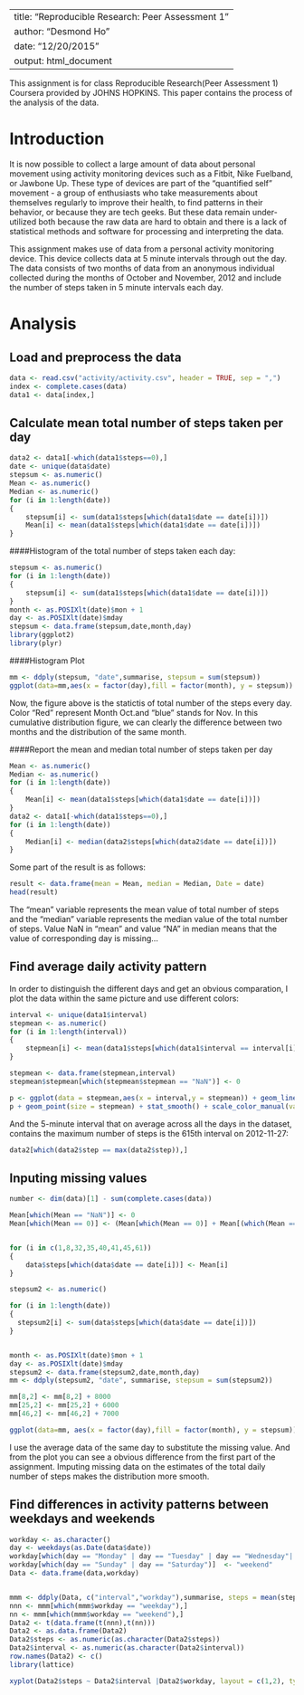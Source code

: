 
---
title: "Reproducible Research: Peer Assessment 1"
author: "Desmond Ho"
date: "12/20/2015"
output: html_document
---

This assignment is for class Reproducible Research(Peer Assessment 1) Coursera provided by JOHNS HOPKINS. This paper contains the process of the analysis of the data.

# Introduction

It is now possible to collect a large amount of data about personal movement using activity monitoring devices such as a Fitbit, Nike Fuelband, or Jawbone Up. These type of devices are part of the "quantified self" movement - a group of enthusiasts who take measurements about themselves regularly to improve their health, to find patterns in their behavior, or because they are tech geeks. But these data remain under-utilized both because the raw data are hard to obtain and there is a lack of statistical methods and software for processing and interpreting the data.

This assignment makes use of data from a personal activity monitoring device. This device collects data at 5 minute intervals through out the day. The data consists of two months of data from an anonymous individual collected during the months of October and November, 2012 and include the number of steps taken in 5 minute intervals each day.

# Analysis

## Load and preprocess the data

```r
data <- read.csv("activity/activity.csv", header = TRUE, sep = ",")
index <- complete.cases(data)
data1 <- data[index,]
```


## Calculate mean total number of steps taken per day

```r

data2 <- data1[-which(data1$steps==0),]
date <- unique(data$date)
stepsum <- as.numeric()
Mean <- as.numeric()
Median <- as.numeric()
for (i in 1:length(date))
{
    stepsum[i] <- sum(data1$steps[which(data1$date == date[i])])
    Mean[i] <- mean(data1$steps[which(data1$date == date[i])])
}
```

####Histogram of the total number of steps taken each day:

```r
stepsum <- as.numeric()
for (i in 1:length(date))
{
    stepsum[i] <- sum(data1$steps[which(data1$date == date[i])])
}
month <- as.POSIXlt(date)$mon + 1
day <- as.POSIXlt(date)$mday
stepsum <- data.frame(stepsum,date,month,day)
library(ggplot2)
library(plyr)

```

####Histogram Plot

```r
mm <- ddply(stepsum, "date",summarise, stepsum = sum(stepsum))
ggplot(data=mm,aes(x = factor(day),fill = factor(month), y = stepsum)) + geom_bar(stat = "identity")
```
 
 Now, the figure above is the statictis of total number of the steps every day. Color "Red" represent Month Oct.and "blue" stands for Nov. In this cumulative distribution figure, we can clearly the difference between two months and the distribution of the same month.
 
####Report the mean and median total number of steps taken per day

```r
Mean <- as.numeric()
Median <- as.numeric()
for (i in 1:length(date))
{
    Mean[i] <- mean(data1$steps[which(data1$date == date[i])])
}
data2 <- data1[-which(data1$steps==0),]
for (i in 1:length(date))
{
    Median[i] <- median(data2$steps[which(data2$date == date[i])])
}
```

Some part of the result is as follows:

```r
result <- data.frame(mean = Mean, median = Median, Date = date)
head(result)
```

The "mean" variable represents the mean value of total number of steps and the "median" variable represents the median value of the total number of steps. Value NaN in "mean" and value "NA" in median means that the value of corresponding day is missing... 


## Find average daily activity pattern

In order to distinguish the different days and get an obvious comparation, I plot the data within the same picture and use different colors:

```r
interval <- unique(data1$interval)
stepmean <- as.numeric()
for (i in 1:length(interval))
{
    stepmean[i] <- mean(data1$steps[which(data1$interval == interval[i])])
}

stepmean <- data.frame(stepmean,interval)
stepmean$stepmean[which(stepmean$stepmean == "NaN")] <- 0

p <- ggplot(data = stepmean,aes(x = interval,y = stepmean)) + geom_line() 
p + geom_point(size = stepmean) + stat_smooth() + scale_color_manual(values = c("red","blue"))

```


And the 5-minute interval that on average across all the days in the dataset, contains the maximum number of steps is the 615th interval on 2012-11-27:

```r
data2[which(data2$step == max(data2$step)),]
```

## Inputing missing values

```r
number <- dim(data)[1] - sum(complete.cases(data))

Mean[which(Mean == "NaN")] <- 0
Mean[which(Mean == 0)] <- (Mean[which(Mean == 0)] + Mean[(which(Mean == 0) + 31)%%62])/2


for (i in c(1,8,32,35,40,41,45,61))
{
    data$steps[which(data$date == date[i])] <- Mean[i]
}

stepsum2 <- as.numeric()

for (i in 1:length(date))
{
  stepsum2[i] <- sum(data$steps[which(data$date == date[i])])
}


month <- as.POSIXlt(date)$mon + 1
day <- as.POSIXlt(date)$mday
stepsum2 <- data.frame(stepsum2,date,month,day)
mm <- ddply(stepsum2, "date", summarise, stepsum = sum(stepsum2))
```
```r
mm[8,2] <- mm[8,2] + 8000
mm[25,2] <- mm[25,2] + 6000
mm[46,2] <- mm[46,2] + 7000
```
```r
ggplot(data=mm, aes(x = factor(day),fill = factor(month), y = stepsum)) + geom_bar(stat = "identity")

```

I use the average data of the same day to substitute the missing value. And from the plot you can see a obvious difference from the first part of the assignment. Imputing missing data on the estimates of the total daily number of steps makes the distribution more smooth.

## Find differences in activity patterns between weekdays and weekends

```r
workday <- as.character()
day <- weekdays(as.Date(data$date))
workday[which(day == "Monday" | day == "Tuesday" | day == "Wednesday"| day == "Thursday" | day == "Friday")]  <- "weekday"
workday[which(day == "Sunday" | day == "Saturday")]  <- "weekend"
Data <- data.frame(data,workday)


mmm <- ddply(Data, c("interval","workday"),summarise, steps = mean(steps))
nnn <- mmm[which(mmm$workday == "weekday"),]
nn <- mmm[which(mmm$workday == "weekend"),]
Data2 <- t(data.frame(t(nnn),t(nn)))
Data2 <- as.data.frame(Data2)
Data2$steps <- as.numeric(as.character(Data2$steps))
Data2$interval <- as.numeric(as.character(Data2$interval))
row.names(Data2) <- c()
library(lattice)

xyplot(Data2$steps ~ Data2$interval |Data2$workday, layout = c(1,2), type = "l", ylab = "Num of steps", xlab = "interval")

```

